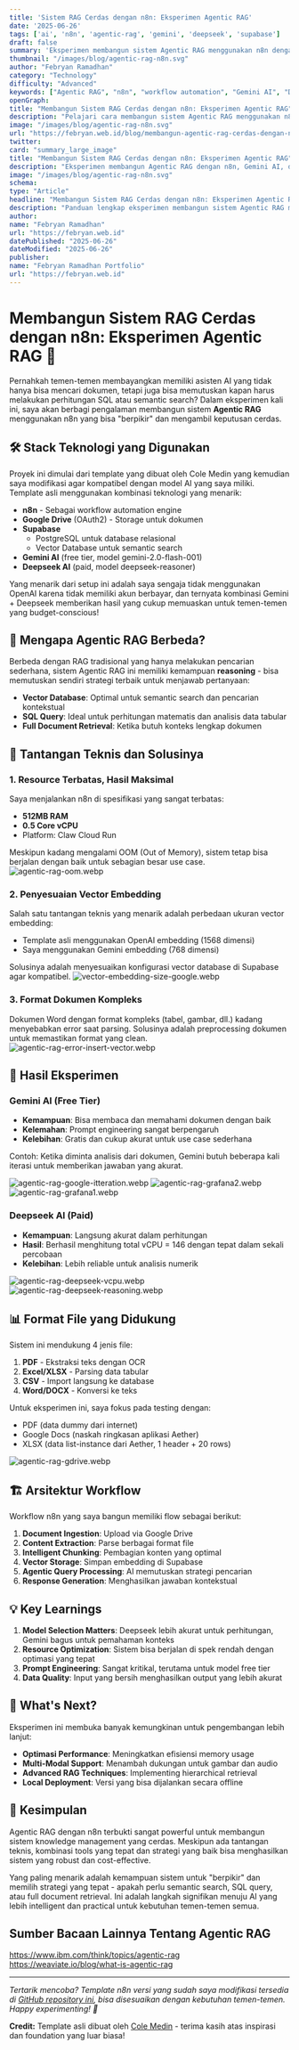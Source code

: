 ```yaml
---
title: 'Sistem RAG Cerdas dengan n8n: Eksperimen Agentic RAG'
date: '2025-06-26'
tags: ['ai', 'n8n', 'agentic-rag', 'gemini', 'deepseek', 'supabase']
draft: false
summary: 'Eksperimen membangun sistem Agentic RAG menggunakan n8n dengan kombinasi Gemini AI dan Deepseek AI. Sistem ini mampu memutuskan sendiri kapan menggunakan semantic search, SQL query, atau full document retrieval untuk memberikan respons yang akurat.'
thumbnail: "/images/blog/agentic-rag-n8n.svg"
author: "Febryan Ramadhan"
category: "Technology"
difficulty: "Advanced"
keywords: ["Agentic RAG", "n8n", "workflow automation", "Gemini AI", "Deepseek AI", "Supabase", "vector database", "semantic search", "AI automation", "intelligent RAG"]
openGraph:
title: "Membangun Sistem RAG Cerdas dengan n8n: Eksperimen Agentic RAG"
description: "Pelajari cara membangun sistem Agentic RAG menggunakan n8n yang dapat memutuskan sendiri strategi terbaik untuk menjawab query dengan akurat."
image: "/images/blog/agentic-rag-n8n.svg"
url: "https://febryan.web.id/blog/membangun-agentic-rag-cerdas-dengan-n8n"
twitter:
card: "summary_large_image"
title: "Membangun Sistem RAG Cerdas dengan n8n: Eksperimen Agentic RAG"
description: "Eksperimen membangun Agentic RAG dengan n8n, Gemini AI, dan Deepseek AI untuk sistem knowledge management yang intelligent."
image: "/images/blog/agentic-rag-n8n.svg"
schema:
type: "Article"
headline: "Membangun Sistem RAG Cerdas dengan n8n: Eksperimen Agentic RAG yang Menakjubkan"
description: "Panduan lengkap eksperimen membangun sistem Agentic RAG menggunakan n8n dengan kombinasi Gemini AI dan Deepseek AI. Sistem ini mampu reasoning dan memilih strategi optimal antara semantic search, SQL query, atau full document retrieval."
author:
name: "Febryan Ramadhan"
url: "https://febryan.web.id"
datePublished: "2025-06-26"
dateModified: "2025-06-26"
publisher:
name: "Febryan Ramadhan Portfolio"
url: "https://febryan.web.id"
---
```


# Membangun Sistem RAG Cerdas dengan n8n: Eksperimen Agentic RAG 🚀

Pernahkah temen-temen membayangkan memiliki asisten AI yang tidak hanya bisa mencari dokumen, tetapi juga bisa memutuskan kapan harus melakukan perhitungan SQL atau semantic search? Dalam eksperimen kali ini, saya akan berbagi pengalaman membangun sistem **Agentic RAG** menggunakan n8n yang bisa "berpikir" dan mengambil keputusan cerdas.

## 🛠️ Stack Teknologi yang Digunakan
Proyek ini dimulai dari template yang dibuat oleh Cole Medin yang kemudian saya modifikasi agar kompatibel dengan model AI yang saya miliki. Template asli menggunakan kombinasi teknologi yang menarik:

- **n8n** - Sebagai workflow automation engine
- **Google Drive** (OAuth2) - Storage untuk dokumen
- **Supabase** 
  - PostgreSQL untuk database relasional
  - Vector Database untuk semantic search
- **Gemini AI** (free tier, model gemini-2.0-flash-001)
- **Deepseek AI** (paid, model deepseek-reasoner)

Yang menarik dari setup ini adalah saya sengaja tidak menggunakan OpenAI karena tidak memiliki akun berbayar, dan ternyata kombinasi Gemini + Deepseek memberikan hasil yang cukup memuaskan untuk temen-temen yang budget-conscious!

## 🧠 Mengapa Agentic RAG Berbeda?

Berbeda dengan RAG tradisional yang hanya melakukan pencarian sederhana, sistem Agentic RAG ini memiliki kemampuan **reasoning** - bisa memutuskan sendiri strategi terbaik untuk menjawab pertanyaan:

- **Vector Database**: Optimal untuk semantic search dan pencarian kontekstual
- **SQL Query**: Ideal untuk perhitungan matematis dan analisis data tabular
- **Full Document Retrieval**: Ketika butuh konteks lengkap dokumen

## 💪 Tantangan Teknis dan Solusinya

### 1. Resource Terbatas, Hasil Maksimal
Saya menjalankan n8n di spesifikasi yang sangat terbatas:
- **512MB RAM**
- **0.5 Core vCPU**
- Platform: Claw Cloud Run

Meskipun kadang mengalami OOM (Out of Memory), sistem tetap bisa berjalan dengan baik untuk sebagian besar use case.
![agentic-rag-oom.webp](/images/blog/agentic-rag-oom.webp)

### 2. Penyesuaian Vector Embedding
Salah satu tantangan teknis yang menarik adalah perbedaan ukuran vector embedding:
- Template asli menggunakan OpenAI embedding (1568 dimensi)
- Saya menggunakan Gemini embedding (768 dimensi)

Solusinya adalah menyesuaikan konfigurasi vector database di Supabase agar kompatibel.
![vector-embedding-size-google.webp](/images/blog/agentic-rag-vector-embedding-size-google.webp)

### 3. Format Dokumen Kompleks
Dokumen Word dengan format kompleks (tabel, gambar, dll.) kadang menyebabkan error saat parsing. Solusinya adalah preprocessing dokumen untuk memastikan format yang clean.
![agentic-rag-error-insert-vector.webp](/images/blog/agentic-rag-error-insert-vector.webp)

## 🔬 Hasil Eksperimen

### Gemini AI (Free Tier)
- **Kemampuan**: Bisa membaca dan memahami dokumen dengan baik
- **Kelemahan**: Prompt engineering sangat berpengaruh
- **Kelebihan**: Gratis dan cukup akurat untuk use case sederhana

Contoh: Ketika diminta analisis dari dokumen, Gemini butuh beberapa kali iterasi untuk memberikan jawaban yang akurat.

![agentic-rag-google-itteration.webp](/images/blog/agentic-rag-google-itteration.webp)
![agentic-rag-grafana2.webp](/images/blog/agentic-rag-grafana2.webp)
![agentic-rag-grafana1.webp](/images/blog/agentic-rag-grafana1.webp)

### Deepseek AI (Paid)
- **Kemampuan**: Langsung akurat dalam perhitungan
- **Hasil**: Berhasil menghitung total vCPU = 146 dengan tepat dalam sekali percobaan
- **Kelebihan**: Lebih reliable untuk analisis numerik

![agentic-rag-deepseek-vcpu.webp](/images/blog/agentic-rag-deepseek-vcpu.webp)
![agentic-rag-deepseek-reasoning.webp](/images/blog/agentic-rag-deepseek-reasoning.webp)


## 📊 Format File yang Didukung

Sistem ini mendukung 4 jenis file:
1. **PDF** - Ekstraksi teks dengan OCR
2. **Excel/XLSX** - Parsing data tabular
3. **CSV** - Import langsung ke database
4. **Word/DOCX** - Konversi ke teks

Untuk eksperimen ini, saya fokus pada testing dengan:
- PDF (data dummy dari internet)
- Google Docs (naskah ringkasan aplikasi Aether)
- XLSX (data list-instance dari Aether, 1 header + 20 rows)

![agentic-rag-gdrive.webp](/images/blog/agentic-rag-gdrive.webp)

## 🏗️ Arsitektur Workflow

Workflow n8n yang saya bangun memiliki flow sebagai berikut:

1. **Document Ingestion**: Upload via Google Drive
2. **Content Extraction**: Parse berbagai format file
3. **Intelligent Chunking**: Pembagian konten yang optimal
4. **Vector Storage**: Simpan embedding di Supabase
5. **Agentic Query Processing**: AI memutuskan strategi pencarian
6. **Response Generation**: Menghasilkan jawaban kontekstual

## 💡 Key Learnings

1. **Model Selection Matters**: Deepseek lebih akurat untuk perhitungan, Gemini bagus untuk pemahaman konteks
2. **Resource Optimization**: Sistem bisa berjalan di spek rendah dengan optimasi yang tepat
3. **Prompt Engineering**: Sangat kritikal, terutama untuk model free tier
4. **Data Quality**: Input yang bersih menghasilkan output yang lebih akurat

## 🚀 What's Next?

Eksperimen ini membuka banyak kemungkinan untuk pengembangan lebih lanjut:

- **Optimasi Performance**: Meningkatkan efisiensi memory usage
- **Multi-Modal Support**: Menambah dukungan untuk gambar dan audio
- **Advanced RAG Techniques**: Implementing hierarchical retrieval
- **Local Deployment**: Versi yang bisa dijalankan secara offline

## 🎯 Kesimpulan

Agentic RAG dengan n8n terbukti sangat powerful untuk membangun sistem knowledge management yang cerdas. Meskipun ada tantangan teknis, kombinasi tools yang tepat dan strategi yang baik bisa menghasilkan sistem yang robust dan cost-effective.

Yang paling menarik adalah kemampuan sistem untuk "berpikir" dan memilih strategi yang tepat - apakah perlu semantic search, SQL query, atau full document retrieval. Ini adalah langkah signifikan menuju AI yang lebih intelligent dan practical untuk kebutuhan temen-temen semua.

## Sumber Bacaan Lainnya Tentang Agentic RAG
https://www.ibm.com/think/topics/agentic-rag
https://weaviate.io/blog/what-is-agentic-rag

---

*Tertarik mencoba? Template n8n versi yang sudah saya modifikasi tersedia di [GitHub repository ini](https://github.com/Pepryan/n8n/blob/main/Ultimate_RAG_Modified.json), bisa disesuaikan dengan kebutuhan temen-temen. Happy experimenting! 🤖*

**Credit:** Template asli dibuat oleh [Cole Medin](https://www.youtube.com/@ColeMedin) - terima kasih atas inspirasi dan foundation yang luar biasa!
